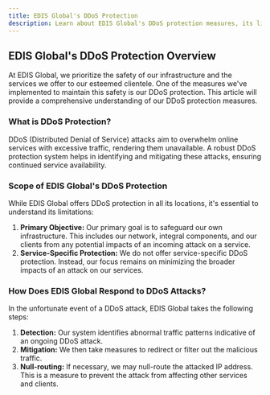 ```yaml
---
title: EDIS Global's DDoS Protection
description: Learn about EDIS Global's DDoS protection measures, its limitations, and how it works to ensure the safety of our network and minimize disruptions for clients.
---
```



## **EDIS Global's DDoS Protection Overview**

At EDIS Global, we prioritize the safety of our infrastructure and the services we offer to our esteemed clientele. One of the measures we've implemented to maintain this safety is our DDoS protection. This article will provide a comprehensive understanding of our DDoS protection measures.

### **What is DDoS Protection?**

DDoS (Distributed Denial of Service) attacks aim to overwhelm online services with excessive traffic, rendering them unavailable. A robust DDoS protection system helps in identifying and mitigating these attacks, ensuring continued service availability.

### **Scope of EDIS Global's DDoS Protection**

While EDIS Global offers DDoS protection in all its locations, it's essential to understand its limitations:

1. **Primary Objective:** Our primary goal is to safeguard our own infrastructure. This includes our network, integral components, and our clients from any potential impacts of an incoming attack on a service.
2. **Service-Specific Protection:** We do not offer service-specific DDoS protection. Instead, our focus remains on minimizing the broader impacts of an attack on our services.

<CtaButton
  label='Advisory Notice: Clients at High Risk of DDoS Attacks'
  link='./advisory-for-high-risk-clients'
/>

### **How Does EDIS Global Respond to DDoS Attacks?**

In the unfortunate event of a DDoS attack, EDIS Global takes the following steps:

1. **Detection:** Our system identifies abnormal traffic patterns indicative of an ongoing DDoS attack.
2. **Mitigation:** We then take measures to redirect or filter out the malicious traffic.
3. **Null-routing:** If necessary, we may null-route the attacked IP address. This is a measure to prevent the attack from affecting other services and clients.
